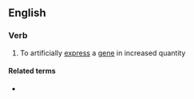 ==English==

===Verb===
{{en-verb|es}}

# {{label|en|genetics}} To artificially [[express]] a [[gene]] in increased quantity

====Related terms====
* {{l|en|overexpression}}